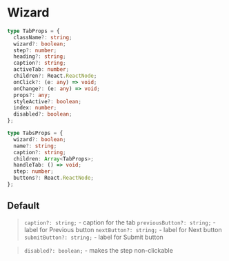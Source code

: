 
<Meta of={WizardStories} />

# Wizard

```typescript
type TabProps = {
  className?: string;
  wizard?: boolean;
  step?: number;
  heading?: string;
  caption?: string;
  activeTab: number;
  children?: React.ReactNode;
  onClick?: (e: any) => void;
  onChange?: (e: any) => void;
  props?: any;
  styleActive?: boolean;
  index: number;
  disabled?: boolean;
};

type TabsProps = {
  wizard?: boolean;
  name?: string;
  caption?: string;
  children: Array<TabProps>;
  handleTab: () => void;
  step: number;
  buttons?: React.ReactNode;
};
```

## Default

> `caption?: string;` - caption for the tab
> `previousButton?: string;` - label for Previous button
> `nextButton?: string;` - label for Next button
> `submitButton?: string;` - label for Submit button

<Canvas>
  <Story of={WizardStories.Default} />
</Canvas>

> `disabled?: boolean;` - makes the step non-clickable

<Canvas>
  <Story of={WizardStories.Disabled} />
</Canvas>
